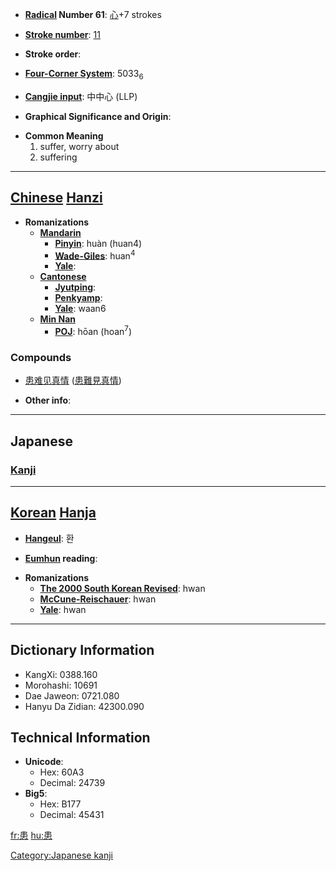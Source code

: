 * '''[[Wiktionary:Chinese radical index| Radical]] Number 61''': [[Wiktionary:Chinese radical index 心|心]]+7 strokes

* '''[[Wiktionary:Chinese total strokes index|Stroke number]]''': [[Wiktionary:Chinese total strokes index 11|11]]

* '''Stroke order''': 

* '''[[Wiktionary:Chinese four corner index|Four-Corner System]]''': 5033<sub>6</sub>

* '''[[Wiktionary:Chinese Cangjie index|Cangjie input]]''': 中中心 (LLP)

* '''Graphical Significance and Origin''': 

* '''Common Meaning'''
*#suffer, worry about
*# suffering


----

== [[Chinese]] [[Hanzi]] ==

* '''Romanizations'''
** '''[[Mandarin]]'''
*** '''[[Pinyin]]''': huàn (huan4)
*** '''[[Wade-Giles]]''': huan<sup>4</sup>
*** '''[[Yale]]''': 
** '''[[Cantonese]]'''
*** '''[[Jyutping]]''':
*** '''[[Penkyamp]]''': 
*** '''[[Yale]]''': waan6
**'''[[wikipedia:Min_Nan|Min Nan]]'''
***'''[[wikipedia:POJ|POJ]]''': hōan (hoan<sup>7</sup>)

===Compounds===
{{top}}
*[[患难见真情]] ([[患難見真情]])
{{bottom}}

* '''Other info''': 

----

==Japanese==
===[[Kanji]]===
{{kanji|on readings=[[かん]] (kan), [[げん]] (gen)
|kun readings=[[わずらう]] (wazurau), [[うれえる]] (ureeru), [[うれい]] (urei)
}}

[[Category:Japanese kanji]]
----

== [[Korean]] [[Hanja]] ==

* '''[[Hangeul]]''': 환

* '''[[Eumhun]] reading''': 

* '''Romanizations'''
** '''[[The 2000 South Korean Revised Romanization|The 2000 South Korean Revised]]''': hwan
** '''[[McCune-Reischauer]]''': hwan
** '''[[Yale]]''': hwan

----

== Dictionary Information ==

* KangXi: 0388.160
* Morohashi: 10691
* Dae Jaweon: 0721.080
* Hanyu Da Zidian: 42300.090

== Technical Information ==

* '''Unicode''':
** Hex: 60A3
** Decimal: 24739
* '''Big5''':
** Hex: B177
** Decimal: 45431

[[fr:患]]
[[hu:患]]